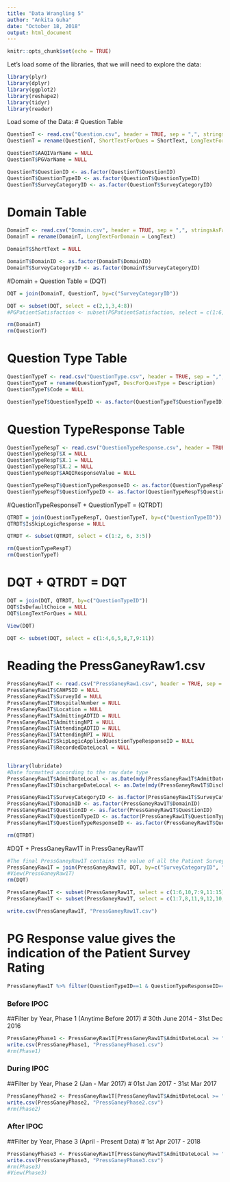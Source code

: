 ```yaml
---
title: "Data Wrangling 5"
author: "Ankita Guha"
date: "October 18, 2018"
output: html_document
---
```


```r
knitr::opts_chunk$set(echo = TRUE)
```

Let's load some of the libraries, that we will need to explore the data:

```r
library(plyr)
library(dplyr)
library(ggplot2)
library(reshape2)
library(tidyr)
library(reader)
```

Load some of the Data:
# Question Table
```r
QuestionT <- read.csv("Question.csv", header = TRUE, sep = ",", stringsAsFactors = FALSE)
QuestionT = rename(QuestionT, ShortTextForQues = ShortText, LongTextForQues = LongText)

QuestionT$AAQIVarName = NULL
QuestionT$PGVarName = NULL

QuestionT$QuestionID <- as.factor(QuestionT$QuestionID)
QuestionT$QuestionTypeID <- as.factor(QuestionT$QuestionTypeID)
QuestionT$SurveyCategoryID <- as.factor(QuestionT$SurveyCategoryID)
```

# Domain Table
```r
DomainT <- read.csv("Domain.csv", header = TRUE, sep = ",", stringsAsFactors = FALSE)
DomainT = rename(DomainT, LongTextForDomain = LongText)

DomainT$ShortText = NULL

DomainT$DomainID <- as.factor(DomainT$DomainID)
DomainT$SurveyCategoryID <- as.factor(DomainT$SurveyCategoryID)
```

#Domain + Question Table = (DQT)
```r
DQT = join(DomainT, QuestionT, by=c("SurveyCategoryID"))

DQT <- subset(DQT, select = c(2,1,3,4:8))
#PGPatientSatisfaction <- subset(PGPatientSatisfaction, select = c(1:6,8,7,9:13))

rm(DomainT)
rm(QuestionT)
```

# Question Type Table
```r
QuestionTypeT <- read.csv("QuestionType.csv", header = TRUE, sep = ",", stringsAsFactors = FALSE)
QuestionTypeT = rename(QuestionTypeT, DescForQuesType = Description)
QuestionTypeT$Code = NULL

QuestionTypeT$QuestionTypeID <- as.factor(QuestionTypeT$QuestionTypeID)
```

# Question TypeResponse Table
```r
QuestionTypeRespT <- read.csv("QuestionTypeResponse.csv", header = TRUE, sep = ",", stringsAsFactors = FALSE)
QuestionTypeRespT$X = NULL
QuestionTypeRespT$X.1 = NULL
QuestionTypeRespT$X.2 = NULL
QuestionTypeRespT$AAQIResponseValue = NULL

QuestionTypeRespT$QuestionTypeResponseID <- as.factor(QuestionTypeRespT$QuestionTypeResponseID)
QuestionTypeRespT$QuestionTypeID <- as.factor(QuestionTypeRespT$QuestionTypeID)
```

#QuestionTypeResponseT + QuestionTypeT = (QTRDT)
```r
QTRDT = join(QuestionTypeRespT, QuestionTypeT, by=c("QuestionTypeID"))
QTRDT$IsSkipLogicResponse = NULL

QTRDT <- subset(QTRDT, select = c(1:2, 6, 3:5))

rm(QuestionTypeRespT)
rm(QuestionTypeT)
```

# DQT + QTRDT = DQT
```r
DQT = join(DQT, QTRDT, by=c("QuestionTypeID"))
DQT$IsDefaultChoice = NULL
DQT$LongTextForQues = NULL

View(DQT)

DQT <- subset(DQT, select = c(1:4,6,5,8,7,9:11))
```


# Reading the PressGaneyRaw1.csv 
```r
PressGaneyRaw1T <- read.csv("PressGaneyRaw1.csv", header = TRUE, sep = ",", stringsAsFactors = FALSE)
PressGaneyRaw1T$CAHPSID = NULL
PressGaneyRaw1T$SurveyId = NULL
PressGaneyRaw1T$HospitalNumber = NULL
PressGaneyRaw1T$Location = NULL
PressGaneyRaw1T$AdmittingADTID = NULL
PressGaneyRaw1T$AdmittingNPI = NULL
PressGaneyRaw1T$AttendingADTID = NULL
PressGaneyRaw1T$AttendingNPI = NULL
PressGaneyRaw1T$SkipLogicAppliedQuestionTypeResponseID = NULL
PressGaneyRaw1T$RecordedDateLocal = NULL


library(lubridate)
#Date formatted according to the raw date type
PressGaneyRaw1T$AdmitDateLocal <- as.Date(mdy(PressGaneyRaw1T$AdmitDateLocal))
PressGaneyRaw1T$DischargeDateLocal <- as.Date(mdy(PressGaneyRaw1T$DischargeDateLocal))

PressGaneyRaw1T$SurveyCategoryID <- as.factor(PressGaneyRaw1T$SurveyCategoryID)
PressGaneyRaw1T$DomainID <- as.factor(PressGaneyRaw1T$DomainID)
PressGaneyRaw1T$QuestionID <- as.factor(PressGaneyRaw1T$QuestionID)
PressGaneyRaw1T$QuestionTypeID <- as.factor(PressGaneyRaw1T$QuestionTypeID)
PressGaneyRaw1T$QuestionTypeResponseID <- as.factor(PressGaneyRaw1T$QuestionTypeResponseID)

rm(QTRDT)

```

#DQT + PressGaneyRaw1T in PressGaneyRaw1T

```r
#The final PressGaneyRaw1T contains the value of all the Patient Survey Data along with Response
PressGaneyRaw1T = join(PressGaneyRaw1T, DQT, by=c("SurveyCategoryID", "DomainID", "QuestionID", "QuestionTypeID", "QuestionTypeResponseID"))
#View(PressGaneyRaw1T)
rm(DQT)

PressGaneyRaw1T <- subset(PressGaneyRaw1T, select = c(1:6,10,7:9,11:15))
PressGaneyRaw1T <- subset(PressGaneyRaw1T, select = c(1:7,8,11,9,12,10,13:15))

write.csv(PressGaneyRaw1T, "PressGaneyRaw1T.csv")

```

# PG Response value gives the indication of the Patient Survey Rating
```r
PressGaneyRaw1T %>% filter(QuestionTypeID==1 & QuestionTypeResponseID==1)
```

### Before IPOC
##Filter by Year, Phase 1 (Anytime Before 2017)
# 30th June 2014 - 31st Dec 2016

```r
PressGaneyPhase1 <- PressGaneyRaw1T[PressGaneyRaw1T$AdmitDateLocal >= "2014-01-01" & PressGaneyRaw1T$AdmitDateLocal <= "2016-12-31",]
write.csv(PressGaneyPhase1, "PressGaneyPhase1.csv")
#rm(Phase1)
```

### During IPOC
##Filter by Year, Phase 2 (Jan - Mar 2017)
# 01st Jan 2017 - 31st Mar 2017

```r
PressGaneyPhase2 <- PressGaneyRaw1T[PressGaneyRaw1T$AdmitDateLocal >= "2017-01-01" & PressGaneyRaw1T$AdmitDateLocal <= "2017-03-31",]
write.csv(PressGaneyPhase2, "PressGaneyPhase2.csv")
#rm(Phase2)
```

### After IPOC
##Filter by Year, Phase 3 (April - Present Data)
# 1st Apr 2017 - 2018

```r
PressGaneyPhase3 <- PressGaneyRaw1T[PressGaneyRaw1T$AdmitDateLocal >= "2017-04-01" & PressGaneyRaw1T$AdmitDateLocal <= "2018-10-30",]
write.csv(PressGaneyPhase3, "PressGaneyPhase3.csv")
#rm(Phase3)
#View(Phase3)
```




















